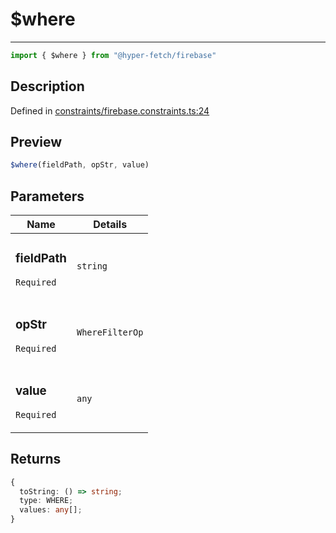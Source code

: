 

# $where

<div class="api-docs__separator" data-reactroot="">

---

</div><div class="api-docs__import" data-reactroot="">

```ts
import { $where } from "@hyper-fetch/firebase"
```

</div><div class="api-docs__section">

## Description

</div><div class="api-docs__description"><span class="api-docs__do-not-parse">



</span></div><p class="api-docs__definition">

Defined in [constraints/firebase.constraints.ts:24](https://github.com/BetterTyped/hyper-fetch/blob/cc329b91/packages/adapter-firebase/src/constraints/firebase.constraints.ts#L24)

</p><div class="api-docs__section">

## Preview

</div><div class="api-docs__preview fn">

```ts
$where(fieldPath, opStr, value)
```

</div><div class="api-docs__section">

## Parameters

</div><div class="api-docs__parameters"><table><thead><tr><th>Name</th><th>Details</th></tr></thead><tbody><tr param-data="fieldPath"><td class="api-docs__param-name required">

### fieldPath 

`Required`

</td><td class="api-docs__param-type">

`string`

</td></tr><tr param-data="opStr"><td class="api-docs__param-name required">

### opStr 

`Required`

</td><td class="api-docs__param-type">

`WhereFilterOp`

</td></tr><tr param-data="value"><td class="api-docs__param-name required">

### value 

`Required`

</td><td class="api-docs__param-type">

`any`

</td></tr></tbody></table></div><div class="api-docs__section">

## Returns

</div><div class="api-docs__returns">

```ts
{
  toString: () => string;
  type: WHERE;
  values: any[];
}
```

</div>